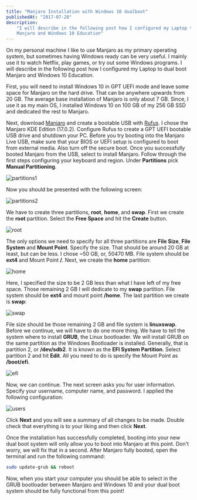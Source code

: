 ```yaml
---
title: "Manjaro Installation with Windows 10 dualboot"
publishedAt: "2017-07-28"
description:
    "I will describe in the following post how I configured my Laptop to dualboot
    Manjaro and Windows 10 Education"
---
```


On my personal machine I like to use Manjaro as my primary operating system, but
sometimes having Windows ready can be very useful. I mainly use it to watch
Netflix, play games, or try out some Windows programs. I will describe in the
following post how I configured my Laptop to dual boot Manjaro and Windows 10
Education.

First, you will need to install Windows 10 in GPT UEFI mode and leave some space
for Manjaro on the hard drive. That can be anywhere upwards from 20 GB. The
average base installation of Manjaro is only about 7 GB. Since, I use it as my
main OS, I installed Windows 10 on 100 GB of my 256 GB SSD and dedicated the
rest to Manjaro.

Next, download [Manjaro][manjaro] and create a bootable USB with [Rufus][rufus].
I chose the Manjaro KDE Edition (17.0.2). Configure Rufus to create a GPT UEFI
bootable USB drive and shutdown your PC. Before you try booting into the Manjaro
Live USB, make sure that your BIOS or UEFI setup is configured to boot from
external media. Also turn off the secure boot. Once you successfully booted
Manjaro from the USB, select to install Manjaro. Follow through the first steps
configuring your keyboard and region. Under **Partitions** pick **Manual
Partitioning**.

<Image
	src="/assets/manjaro-installation-with-win10-dualboot/installer1.png"
	height={701}
	width={1108}
	alt="partitions1"
/>

Now you should be presented with the following screen:

<Image
	src="/assets/manjaro-installation-with-win10-dualboot/installer2.png"
	height={701}
	width={1108}
	alt="partitions2"
/>

We have to create three partitions, **root**, **home**, and **swap**. First we
create the **root** partition. Select the **Free Space** and hit the **Create**
button.

<Image
	src="/assets/manjaro-installation-with-win10-dualboot/root.png"
	height={742}
	width={791}
	alt="root"
/>

The only options we need to specify for all three partitions are **File Size**,
**File System** and **Mount Point**. Specify the size. That should be around 20
GB at least, but can be less. I chose ~50 GB, or, 50470 MB. File system should
be **ext4** and Mount Point **/**. Next, we create the **home** partition:

<Image
	src="/assets/manjaro-installation-with-win10-dualboot/home.png"
	height={742}
	width={791}
	alt="home"
/>

Here, I specified the size to be 2 GB less than what I have left of my free
space. Those remaining 2 GB I will dedicate to my **swap** partition. File
system should be **ext4** and mount point **/home**. The last partition we
create is **swap**:

<Image
	src="/assets/manjaro-installation-with-win10-dualboot/swap.png"
	height={742}
	width={791}
	alt="swap"
/>

File size should be those remaining 2 GB and file system is **linuxswap**.
Before we continue, we will have to do one more thing. We have to tell the
system where to install **GRUB**, the Linux bootloader. We will install GRUB on
the same partition as the Windows Bootloader is installed. Generally, that is
partition 2, or **/dev/sdb2**. It is known as the **EFI System Partition**.
Select partition 2 and hit **Edit**. All you need to do is specify the Mount
Point as **/boot/efi**.

<Image
	src="/assets/manjaro-installation-with-win10-dualboot/efi.png"
	height={632}
	width={478}
	alt="efi"
/>

Now, we can continue. The next screen asks you for user information. Specify
your username, computer name, and password. I applied the following
configuration:

<Image
	src="/assets/manjaro-installation-with-win10-dualboot/users.png"
	height={701}
	width={1108}
	alt="users"
/>

Click **Next** and you will see a summary of all changes to be made. Double
check that everything is to your liking and then click **Next**.

Once the installation has successfully completed, booting into your new dual
boot system will only allow you to boot into Manjaro at this point. Don't worry,
we will fix that in a second. After Manjaro fully booted, open the terminal and
run the following command:

```sh
sudo update-grub && reboot
```

Now, when you start your computer you should be able to select in the GRUB
bootloader between Manjaro and Windows 10 and your dual boot system should be
fully functional from this point!

[manjaro]: https://manjaro.org/get-manjaro/
[rufus]: https://rufus.akeo.ie
